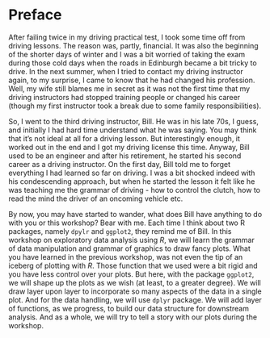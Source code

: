 # Preface {-}

After failing twice in my driving practical test, I took some time off from driving lessons. The reason was, partly, financial. It was also the beginning of the shorter days of winter and I was a bit worried of taking the exam during those cold days when the roads in Edinburgh became a bit tricky to drive. In the next summer, when I tried to contact my driving instructor again, to my surprise, I came to know that he had changed his profession. Well, my wife still blames me in secret as it was not the first time that my driving instructors had stopped training people or changed his career (though my first instructor took a break due to some family responsibilities). 

So, I went to the third driving instructor, Bill. He was in his late 70s, I guess, and initially I had hard time understand what he was saying. You may think that it's not ideal at all for a driving lesson. But interestingly enough, it worked out in the end and I got my driving license this time. Anyway, Bill used to be an engineer and after his retirement, he started his second career as a driving instructor. On the first day, Bill told me to forget everything I had learned so far on driving. I was a bit shocked indeed with his condescending approach, but when he started the lesson it felt like he was teaching me the grammar of driving - how to control the clutch, how to read the mind the driver of an oncoming vehicle etc. 

By now, you may have started to wander, what does Bill have anything to do with you or this workshop? Bear with me. Each time I think about two R packages, namely `dpylr` and `ggplot2`, they remind me of Bill. In this workshop on exploratory data analysis using *R*, we will learn the grammar of data manipulation and grammar of graphics to draw fancy plots. What you have learned in the previous workshop, was not even the tip of an iceberg of plotting with *R*. Those function that we used were a bit rigid and you have less control over your plots. But here, with the package `ggplot2`, we will shape up the plots as we wish (at least, to a greater degree). We will draw layer upon layer to incorporate so many aspects of the data in a single plot. And for the data handling, we will use `dplyr` package. We will add layer of functions, as we progress, to build our data structure for downstream analysis. And as a whole, we will try to tell a story with our plots during the workshop.
